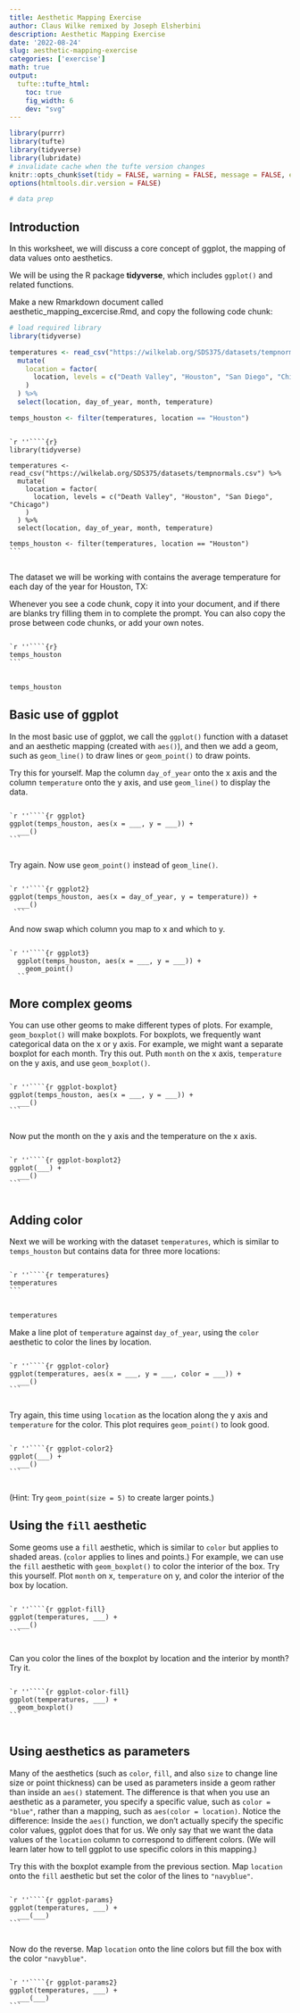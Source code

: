 ```yaml
---
title: Aesthetic Mapping Exercise
author: Claus Wilke remixed by Joseph Elsherbini
description: Aesthetic Mapping Exercise
date: '2022-08-24'
slug: aesthetic-mapping-exercise
categories: ['exercise']
math: true
output:
  tufte::tufte_html:
    toc: true
    fig_width: 6
    dev: "svg"
---
```


```r
library(purrr)
library(tufte)
library(tidyverse)
library(lubridate)
# invalidate cache when the tufte version changes
knitr::opts_chunk$set(tidy = FALSE, warning = FALSE, message = FALSE, eval = FALSE,  comment = "", cache.extra = packageVersion('tufte'))
options(htmltools.dir.version = FALSE)

# data prep

```

## Introduction

In this worksheet, we will discuss a core concept of ggplot, the mapping of data values onto aesthetics.

We will be using the R package **tidyverse**, which includes `ggplot()` and related functions.

Make a new Rmarkdown document called aesthetic_mapping_excercise.Rmd, and copy the following code chunk:


```r
# load required library
library(tidyverse)

temperatures <- read_csv("https://wilkelab.org/SDS375/datasets/tempnormals.csv") %>%
  mutate(
    location = factor(
      location, levels = c("Death Valley", "Houston", "San Diego", "Chicago")
    )
  ) %>%
  select(location, day_of_year, month, temperature)

temps_houston <- filter(temperatures, location == "Houston")

```

<pre class="r">
<code class="language-r">
`r ''````{r}
library(tidyverse)

temperatures <- read_csv("https://wilkelab.org/SDS375/datasets/tempnormals.csv") %>%
  mutate(
    location = factor(
      location, levels = c("Death Valley", "Houston", "San Diego", "Chicago")
    )
  ) %>%
  select(location, day_of_year, month, temperature)

temps_houston <- filter(temperatures, location == "Houston")
```
</code>
</pre>

The dataset we will be working with contains the average temperature for each day of the year for Houston, TX:

Whenever you see a code chunk, copy it into your document, and if there are blanks try filling them in to complete the prompt. You can also copy the prose between code chunks, or add your own notes.

<pre class="r">
<code class="language-r">
`r ''````{r}
temps_houston
```
</code>
</pre>

```r
temps_houston
```

## Basic use of ggplot

In the most basic use of ggplot, we call the `ggplot()` function with a dataset and an aesthetic mapping (created with `aes()`), and then we add a geom, such as `geom_line()` to draw lines or `geom_point()` to draw points.

Try this for yourself. Map the column `day_of_year` onto the x axis and the column `temperature` onto the y axis, and use `geom_line()` to display the data.




<pre class="r">
<code class="language-r">
`r ''````{r ggplot}
ggplot(temps_houston, aes(x = ___, y = ___)) +
  ___()
```
</code>
</pre>


Try again. Now use `geom_point()` instead of `geom_line()`.



<pre class="r">
<code class="language-r">
`r ''````{r ggplot2}
ggplot(temps_houston, aes(x = day_of_year, y = temperature)) +
  ___()
 ```</code></pre>

And now swap which column you map to x and which to y.

<pre class="r">
<code class="language-r">
`r ''````{r ggplot3}
  ggplot(temps_houston, aes(x = ___, y = ___)) +
    geom_point()
  ```</code></pre>

## More complex geoms

You can use other geoms to make different types of plots. For example, `geom_boxplot()` will make boxplots. For boxplots, we frequently want categorical data on the x or y axis. For example, we might want a separate boxplot for each month. Try this out. Puth `month` on the x axis, `temperature` on the y axis, and use `geom_boxplot()`.

<pre class="r">
<code class="language-r">
`r ''````{r ggplot-boxplot}
ggplot(temps_houston, aes(x = ___, y = ___)) +
  ___()
```
</code>
</pre>




Now put the month on the y axis and the temperature on the x axis.


<pre class="r">
<code class="language-r">
`r ''````{r ggplot-boxplot2}
ggplot(___) +
  ___()
```
</code>
</pre>


## Adding color

Next we will be working with the dataset `temperatures`, which is similar to `temps_houston` but contains data for three more locations:
    
<pre class="r">
<code class="language-r">
`r ''````{r temperatures}
temperatures
```
</code>
</pre>

```r
temperatures
```


Make a line plot of `temperature` against `day_of_year`, using the `color` aesthetic to color the lines by location. 

<pre class="r">
<code class="language-r">
`r ''````{r ggplot-color}
ggplot(temperatures, aes(x = ___, y = ___, color = ___)) +
  ___()
```
</code>
</pre>

Try again, this time using `location` as the location along the y axis and `temperature` for the color. This plot requires `geom_point()` to look good.

<pre class="r">
<code class="language-r">
`r ''````{r ggplot-color2}
ggplot(___) +
  ___()
```
</code>
</pre>

(Hint: Try `geom_point(size = 5)` to create larger points.)

## Using the `fill` aesthetic

Some geoms use a `fill` aesthetic, which is similar to `color` but applies to shaded areas. (`color` applies to lines and points.) For example, we can use the `fill` aesthetic with `geom_boxplot()` to color the interior of the box. Try this yourself. Plot `month` on x, `temperature` on y, and color the interior of the box by location.

<pre class="r">
<code class="language-r">
`r ''````{r ggplot-fill}
ggplot(temperatures, ___) +
  ___()
```
</code>
</pre>

Can you color the lines of the boxplot by location and the interior by month? Try it.

<pre class="r">
<code class="language-r">
`r ''````{r ggplot-color-fill}
ggplot(temperatures, ___) +
  geom_boxplot()
```
</code>
</pre>

## Using aesthetics as parameters

Many of the aesthetics (such as `color`, `fill`, and also `size` to change line size or point thickness) can be used as parameters inside a geom rather than inside an `aes()` statement. The difference is that when you use an aesthetic as a parameter, you specify a specific value, such as `color = "blue"`, rather than a mapping, such as `aes(color = location)`. Notice the difference: Inside the `aes()` function, we don't actually specify the specific color values, ggplot does that for us. We only say that we want the data values of the `location` column to correspond to different colors. (We will learn later how to tell ggplot to use specific colors in this mapping.)

Try this with the boxplot example from the previous section. Map `location` onto the `fill` aesthetic but set the color of the lines to `"navyblue"`.

<pre class="r">
<code class="language-r">
`r ''````{r ggplot-params}
ggplot(temperatures, ___) +
  ___(___)
```
</code>
</pre>

Now do the reverse. Map `location` onto the line colors but fill the box with the color `"navyblue"`.

<pre class="r">
<code class="language-r">
`r ''````{r ggplot-params2}
ggplot(temperatures, ___) +
  ___(___)
```
</code>
</pre>
